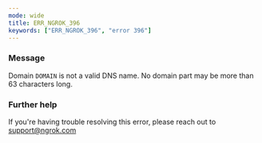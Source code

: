 ```yaml
---
mode: wide
title: ERR_NGROK_396
keywords: ["ERR_NGROK_396", "error 396"]
---
```



### Message

Domain `DOMAIN` is not a valid DNS name. No domain part may be more than 63 characters long.

<ErrorDetails />

### Further help

If you're having trouble resolving this error, please reach out to [support@ngrok.com](mailto:support@ngrok.com?subject=Help%20with%20ERR_NGROK_396)
